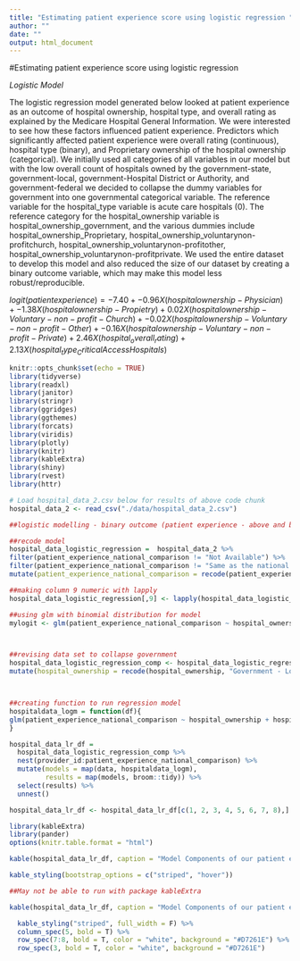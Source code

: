 ```yaml
---
title: "Estimating patient experience score using logistic regression "
author: ""
date: ""
output: html_document
---
```


#Estimating patient experience score using logistic regression 

*Logistic Model*

The logistic regression model generated below looked at patient experience as an outcome of hospital ownership, hospital type, and overall rating as explained by the Medicare Hospital General Information. We were interested to see how these factors influenced patient experience. Predictors which significantly affected patient experience were overall rating (continuous), hospital type (binary), and Proprietary ownership of the hospital ownership (categorical). We initially used all categories of all variables in our model but with the low overall count of hospitals owned by the government-state, government-local, government-Hospital District or Authority, and government-federal we decided to collapse the dummy variables for government into one governmental categorical variable. The reference variable for the hospital_type variable is acute care hospitals (0). The reference category for the hospital_ownership variable is hospital_ownership_government, and the various dummies include hospital_ownership_Proprietary, hospital_ownership_voluntarynon-profitchurch, hospital_ownership_voluntarynon-profitother, hospital_ownership_voluntarynon-profitprivate. We used the entire dataset to develop this model and also reduced the size of our dataset by creating a binary outcome variable, which may make this model less robust/reproducible.


$logit(patient experience) = -7.40 + -0.96X(hospitalownership-Physician) + -1.38X(hospitalownership-Propietry) + 0.02X(hospitalownership-Voluntary-non-profit-Church) + -0.02X(hospitalownership-Voluntary-non-profit-Other) + -0.16X(hospitalownership-Voluntary-non-profit-Private) + 2.46X(hospital_overall_rating) + 2.13X(hospital_type_CriticalAccessHospitals)$


```r
knitr::opts_chunk$set(echo = TRUE)
library(tidyverse)
library(readxl)
library(janitor)
library(stringr)
library(ggridges)
library(ggthemes)
library(forcats)
library(viridis)
library(plotly)
library(knitr)
library(kableExtra)
library(shiny)
library(rvest)
library(httr)
```

```r
# Load hospital_data_2.csv below for results of above code chunk
hospital_data_2 <- read_csv("./data/hospital_data_2.csv")
```

```r
##logistic modelling - binary outcome (patient experience - above and below national average)

##recode model 
hospital_data_logistic_regression =  hospital_data_2 %>%
filter(patient_experience_national_comparison != "Not Available") %>%
filter(patient_experience_national_comparison != "Same as the national average") %>%
mutate(patient_experience_national_comparison = recode(patient_experience_national_comparison, "Above the national average" = "1", "Below the national average" = "0"))

##making column 9 numeric with lapply
hospital_data_logistic_regression[,9] <- lapply(hospital_data_logistic_regression[,9], as.numeric)

##using glm with binomial distribution for model 
mylogit <- glm(patient_experience_national_comparison ~ hospital_ownership + hospital_overall_rating + hospital_type, data = hospital_data_logistic_regression, family = "binomial"(link = "logit"))



##revising data set to collapse government
hospital_data_logistic_regression_comp <- hospital_data_logistic_regression %>%
mutate(hospital_ownership = recode(hospital_ownership, "Government - Local" = "Government", "Government - State" = "Government", "Government - Hospital District or Authority" = "Government", "Government - Federal" = "Government")) 



##creating function to run regression model
hospitaldata_logm = function(df){
glm(patient_experience_national_comparison ~ hospital_ownership + hospital_overall_rating + hospital_type, data = hospital_data_logistic_regression_comp, family = "binomial"(link = "logit"))
}

hospital_data_lr_df = 
  hospital_data_logistic_regression_comp %>% 
  nest(provider_id:patient_experience_national_comparison) %>%
  mutate(models = map(data, hospitaldata_logm),
         results = map(models, broom::tidy)) %>%
  select(results) %>% 
  unnest() 

hospital_data_lr_df <- hospital_data_lr_df[c(1, 2, 3, 4, 5, 6, 7, 8),]   
```

```r
library(kableExtra)
library(pander)
options(knitr.table.format = "html") 

kable(hospital_data_lr_df, caption = "Model Components of our patient experience model") %>%

kable_styling(bootstrap_options = c("striped", "hover"))

##May not be able to run with package kableExtra

kable(hospital_data_lr_df, caption = "Model Components of our patient experience model") %>%

  kable_styling("striped", full_width = F) %>%
  column_spec(5, bold = T) %>%
  row_spec(7:8, bold = T, color = "white", background = "#D7261E") %>%
  row_spec(3, bold = T, color = "white", background = "#D7261E") 
```




